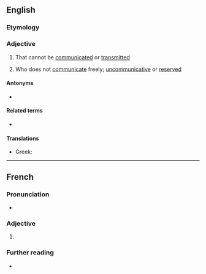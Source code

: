 ==English==

===Etymology===
{{prefix|en|in|communicable}}

===Adjective===
{{en-adj}}

# {{lb|en|of a disease etc}} That cannot be [[communicated]] or [[transmitted]]
# {{lb|en|of a person}} Who does not [[communicate]] freely; [[uncommunicative]] or [[reserved]]

====Antonyms====
* {{l|en|communicable}}

====Related terms====
* {{l|en|incommunicability}}

====Translations====
{{trans-top|not communicable}}
* Greek: {{t+|el|αμετάδοτος}}
{{trans-mid}}
{{trans-bottom}}
----
==French==

===Pronunciation===
* {{audio|fr|LL-Q150 (fra)-WikiLucas00-incommunicable.wav|Audio}}

===Adjective===
{{fr-adj}}

# {{l|en|incommunicable}}

===Further reading===
* {{R:TLFi}}